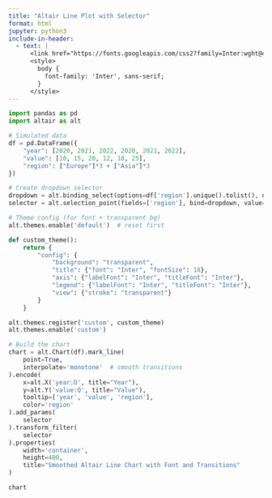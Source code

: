 ```yaml
---
title: "Altair Line Plot with Selector"
format: html
jupyter: python3
include-in-header: 
  - text: |
      <link href="https://fonts.googleapis.com/css2?family=Inter:wght@400;600&display=swap" rel="stylesheet">
      <style>
        body {
          font-family: 'Inter', sans-serif;
        }
      </style>
---
```


```python
import pandas as pd
import altair as alt

# Simulated data
df = pd.DataFrame({
    "year": [2020, 2021, 2022, 2020, 2021, 2022],
    "value": [10, 15, 20, 12, 18, 25],
    "region": ["Europe"]*3 + ["Asia"]*3
})

# Create dropdown selector
dropdown = alt.binding_select(options=df['region'].unique().tolist(), name='Region:')
selector = alt.selection_point(fields=['region'], bind=dropdown, value='Europe')

# Theme config (for font + transparent bg)
alt.themes.enable('default')  # reset first

def custom_theme():
    return {
        "config": {
            "background": "transparent",
            "title": {"font": "Inter", "fontSize": 18},
            "axis": {"labelFont": "Inter", "titleFont": "Inter"},
            "legend": {"labelFont": "Inter", "titleFont": "Inter"},
            "view": {"stroke": "transparent"}
        }
    }

alt.themes.register('custom', custom_theme)
alt.themes.enable('custom')

# Build the chart
chart = alt.Chart(df).mark_line(
    point=True,
    interpolate='monotone'  # smooth transitions
).encode(
    x=alt.X('year:O', title="Year"),
    y=alt.Y('value:Q', title="Value"),
    tooltip=['year', 'value', 'region'],
    color='region'
).add_params(
    selector
).transform_filter(
    selector
).properties(
    width='container',
    height=400,
    title="Smoothed Altair Line Chart with Font and Transitions"
)

chart
```